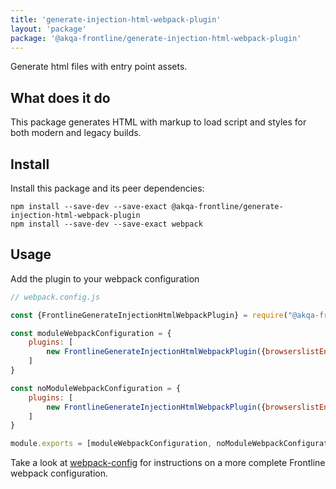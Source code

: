 ```yaml
---
title: 'generate-injection-html-webpack-plugin'
layout: 'package'
package: '@akqa-frontline/generate-injection-html-webpack-plugin'
---
```


Generate html files with entry point assets.

## What does it do
This package generates HTML with markup to load script and styles for both modern and legacy builds.

## Install
Install this package and its peer dependencies:

```
npm install --save-dev --save-exact @akqa-frontline/generate-injection-html-webpack-plugin
npm install --save-dev --save-exact webpack
```

## Usage
Add the plugin to your webpack configuration

```javascript
// webpack.config.js

const {FrontlineGenerateInjectionHtmlWebpackPlugin} = require("@akqa-frontline/generate-injection-html-webpack-plugin")

const moduleWebpackConfiguration = {
    plugins: [
        new FrontlineGenerateInjectionHtmlWebpackPlugin({browserslistEnv: "modern"})
    ]
}

const noModuleWebpackConfiguration = {
    plugins: [
        new FrontlineGenerateInjectionHtmlWebpackPlugin({browserslistEnv: "legacy"})
    ]
}

module.exports = [moduleWebpackConfiguration, noModuleWebpackConfiguration]
```

Take a look at [webpack-config](/getting-started/configuration/webpack-config) for instructions on a more complete Frontline webpack configuration.


